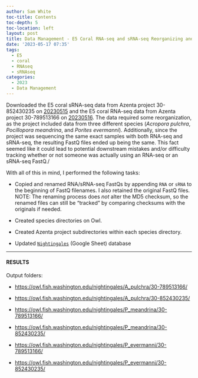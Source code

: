 ```yaml
---
author: Sam White
toc-title: Contents
toc-depth: 5
toc-location: left
layout: post
title: Data Management - E5 Coral RNA-seq and sRNA-seq Reorganizing and Renaming
date: '2023-05-17 07:35'
tags: 
  - E5
  - coral
  - RNAseq
  - sRNAseq
categories: 
  - 2023
  - Data Management
---
```

Downloaded the E5 coral sRNA-seq data from Azenta project 30-852430235 on [20230515](https://robertslab.github.io/sams-notebook/posts/2023/2023-05-15-Data-Received-Coral-sRNA-seq-Data-from-Azenta-Project-30-852430235/) and the E5 coral RNA-seq data from Azenta project 30-789513166  on [20230516](https://robertslab.github.io/sams-notebook/2023/05/16/Data-Received-Coral-RNA-seq-Data-from-Azenta-Project-30-789513166/). The data required some reorganization, as the project included data from three different species (_Acropora pulchra_, _Pocillopora meandrina_, and _Porites evermanni_). Additionally, since the project was sequencing the same exact samples with both RNA-seq and sRNA-seq, the resulting FastQ files ended up being the same. This fact seemed like it could lead to potential downstream mistakes and/or difficulty tracking whether or not someone was actually using an RNA-seq or an sRNA-seq FastQ./

With all of this in mind, I performed the following tasks:

- Copied and renamed RNA/sRNA-seq FastQs by appending `RNA` or `sRNA` to the beginning of FastQ filenames. I also retained the original FastQ files. NOTE: The renaming process does _not_ alter the MD5 checksum, so the renamed files can still be "tracked" by comparing checksums with the originals if needed.

- Created species directories on Owl.

- Created Azenta project subdirectories within each species directory.

- Updated [`Nightingales`](https://b.link/nightingales) (Google Sheet) database


---

#### RESULTS

Output folders:

- [https://owl.fish.washington.edu/nightingales/A_pulchra/30-789513166/](https://owl.fish.washington.edu/nightingales/A_pulchra/30-789513166/)

- [https://owl.fish.washington.edu/nightingales/A_pulchra/30-852430235/](https://owl.fish.washington.edu/nightingales/A_pulchra/30-852430235/)

- [https://owl.fish.washington.edu/nightingales/P_meandrina/30-789513166/](https://owl.fish.washington.edu/nightingales/P_meandrina/30-789513166/)

- [https://owl.fish.washington.edu/nightingales/P_meandrina/30-852430235/](https://owl.fish.washington.edu/nightingales/P_meandrina/30-852430235/)

- [https://owl.fish.washington.edu/nightingales/P_evermanni/30-789513166/](https://owl.fish.washington.edu/nightingales/P_evermanni/30-789513166/)

- [https://owl.fish.washington.edu/nightingales/P_evermanni/30-852430235/](https://owl.fish.washington.edu/nightingales/P_evermanni/30-852430235/)

